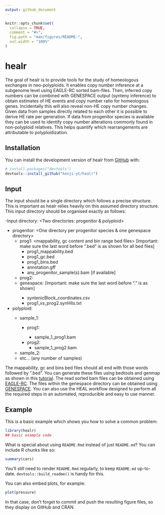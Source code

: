 ```yaml
---
output: github_document
---
```


<!-- README.md is generated from README.Rmd. Please edit that file -->

```r
knitr::opts_chunk$set(
  collapse = TRUE,
  comment = "#>",
  fig.path = "man/figures/README-",
  out.width = "100%"
)
```

# healr

<!-- badges: start -->
<!-- badges: end -->

The goal of healr is to provide tools for the study of homeologous exchanges in neo-polyploids. It enables copy number inference at a subgenome level using EAGLE-RC sorted bam-files. Then, inferred copy numbers can be combined with GENESPACE output (synteny inference) to obtain estimates of HE events and copy number ratio for homeologous genes. Incidentally this will also reveal non-HE copy number changes. Given data from samples directly related to each other it is possible to derive HE rate per generation. If data from progenitor species is available they can be used to identify copy number alterations commonly found in non-polyploid relatives. This helps quantify which rearrangements are attributable to polyploidization.

## Installation

You can install the development version of healr from [GitHub](https://github.com/) with:

``` r
# install.packages("devtools")
devtools::install_github("kenji-yt/healr")
```

## Input

The input should be a single directory which follows a precise structure. This is important as healr relies heavily on this assumed directory structure. This input directory should be organised exactly as follows:

-Input directory:
<Two directories: progenitor & polyploid>

  - progenitor:
  <One directory per progenitor species & one genespace directory>
    - prog1:
    <mappability, gc content and bin range bed files> 
    [Important: make sure the last word before ".bed" is as shown for all bed files]
      - prog1_mappability.bed
      - prog1_gc.bed
      - prog1_bins.bed
      - annotation.gff 
      - any_progenitor_sample(s).bam [if available]
    - prog2:
    <Same content as prog1>
    - genespace:
    <At least these two files>
    [Important: make sure the last word before "." is as shown]
      - syntenicBlock_coordinates.csv
      - prog1_vs_prog2.synHits.txt
    
    
  - polyploid:
  <One directory per allopolyploid sample>
    - sample_1:
    <One directory per progenitor subgenome>
      - prog1:
      <bam file with reads assigned to this progenitor subgenome>
        - sample_1_prog1.bam
      - prog2:
        - sample_1_prog2.bam
    - sample_2:
      <Same as sample_1>
    - etc... (any number of samples)

      
The mappability, gc and bins bed files should all end with those words followed by ".bed". You can generate these files using bedtools and genmap as shown in this [tutorial](https://thefoodiesavenue.com/bread-pakora-dipain-frire/).
The read sorted bam files can be obtained using [EAGLE-RC](https://github.com/tony-kuo/eagle). 
The files within the genespace directory can be obtained using [GENESPACE](https://github.com/jtlovell/GENESPACE). 
You can also use the HEAL workflow designed to perform all the required steps in an automated, reproducible and easy to use manner. 
      
## Example

This is a basic example which shows you how to solve a common problem:

```r
library(healr)
## basic example code
```

What is special about using `README.Rmd` instead of just `README.md`? You can include R chunks like so:

```r
summary(cars)
```

You'll still need to render `README.Rmd` regularly, to keep `README.md` up-to-date. `devtools::build_readme()` is handy for this.

You can also embed plots, for example:

```r
plot(pressure)
```

In that case, don't forget to commit and push the resulting figure files, so they display on GitHub and CRAN.
